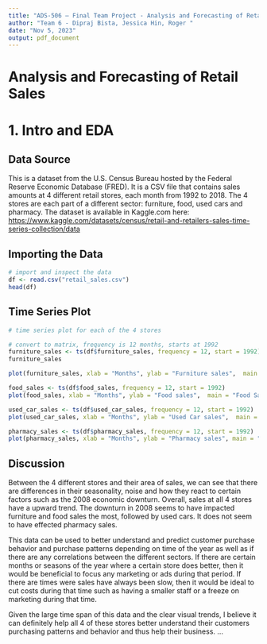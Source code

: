 ```yaml
---
title: "ADS-506 – Final Team Project - Analysis and Forecasting of Retail Sales"
author: "Team 6 - Dipraj Bista, Jessica Hin, Roger "
date: "Nov 5, 2023"
output: pdf_document
---
```


# Analysis and Forecasting of Retail Sales

# 1. Intro and EDA

## Data Source

This is a dataset from the U.S. Census Bureau hosted by the Federal Reserve Economic Database (FRED). It is a CSV file that contains sales amounts at 4 different retail stores, each month from 1992 to 2018. The 4 stores are each part of a different sector: furniture, food, used cars and pharmacy. The dataset is available in Kaggle.com here: <https://www.kaggle.com/datasets/census/retail-and-retailers-sales-time-series-collection/data>

## Importing the Data

```r
# import and inspect the data
df <- read.csv("retail_sales.csv")
head(df)
```

## Time Series Plot

```r
# time series plot for each of the 4 stores

# convert to matrix, frequency is 12 months, starts at 1992
furniture_sales <- ts(df$furniture_sales, frequency = 12, start = 1992)
furniture_sales
```

```r
plot(furniture_sales, xlab = "Months", ylab = "Furniture sales",  main = "Furniture Sales Over Time")
```

```r
food_sales <- ts(df$food_sales, frequency = 12, start = 1992)
plot(food_sales, xlab = "Months", ylab = "Food sales",  main = "Food Sales Over Time")
```

```r
used_car_sales <- ts(df$used_car_sales, frequency = 12, start = 1992)
plot(used_car_sales, xlab = "Months", ylab = "Used Car sales",  main = "Used Car Sales Over Time")
```

```r
pharmacy_sales <- ts(df$pharmacy_sales, frequency = 12, start = 1992)
plot(pharmacy_sales, xlab = "Months", ylab = "Pharmacy sales", main = "Pharmacy Sales Over Time")
```

## Discussion

Between the 4 different stores and their area of sales, we can see that there are differences in their seasonality, noise and how they react to certain factors such as the 2008 economic downturn. Overall, sales at all 4 stores have a upward trend. The downturn in 2008 seems to have impacted furniture and food sales the most, followed by used cars. It does not seem to have effected pharmacy sales.

This data can be used to better understand and predict customer purchase behavior and purchase patterns depending on time of the year as well as if there are any correlations between the different sectors. If there are certain months or seasons of the year where a certain store does better, then it would be beneficial to focus any marketing or ads during that period. If there are times were sales have always been slow, then it would be ideal to cut costs during that time such as having a smaller staff or a freeze on marketing during that time.

Given the large time span of this data and the clear visual trends, I believe it can definitely help all 4 of these stores better understand their customers purchasing patterns and behavior and thus help their business. ...

